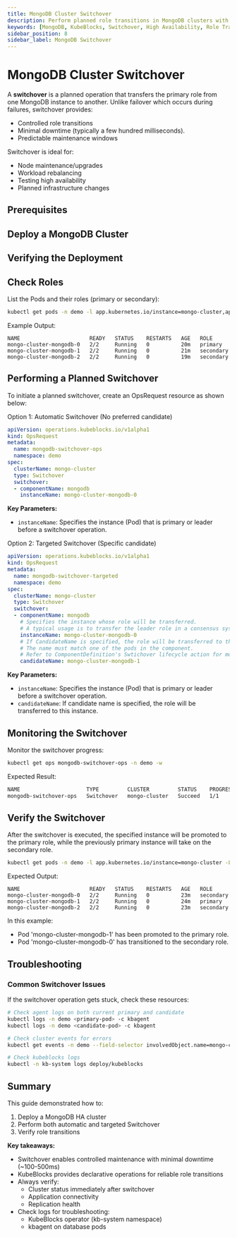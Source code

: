```yaml
---
title: MongoDB Cluster Switchover
description: Perform planned role transitions in MongoDB clusters with KubeBlocks for minimal downtime and controlled maintenance
keywords: [MongoDB, KubeBlocks, Switchover, High Availability, Role Transition, Kubernetes]
sidebar_position: 8
sidebar_label: MongoDB Switchover
---
```



# MongoDB Cluster Switchover

A **switchover** is a planned operation that transfers the primary role from one MongoDB instance to another. Unlike failover which occurs during failures, switchover provides:
- Controlled role transitions
- Minimal downtime (typically a few hundred milliseconds).
- Predictable maintenance windows

Switchover is ideal for:
- Node maintenance/upgrades
- Workload rebalancing
- Testing high availability
- Planned infrastructure changes

## Prerequisites


<Prerequisites />

## Deploy a MongoDB Cluster


<CreateCluster />

## Verifying the Deployment


<VerifyCluster />

## Check Roles
List the Pods and their roles (primary or secondary):

```bash
kubectl get pods -n demo -l app.kubernetes.io/instance=mongo-cluster,apps.kubeblocks.io/component-name=mongodb -L kubeblocks.io/role
```

Example Output:

```text
NAME                      READY   STATUS    RESTARTS   AGE   ROLE
mongo-cluster-mongodb-0   2/2     Running   0          20m   primary
mongo-cluster-mongodb-1   2/2     Running   0          21m   secondary
mongo-cluster-mongodb-2   2/2     Running   0          19m   secondary
```

## Performing a Planned Switchover

To initiate a planned switchover, create an OpsRequest resource as shown below:

<Tabs>
  <TabItem value="Automatic Switchover" label="Automatic Switchover" default>
  Option 1: Automatic Switchover (No preferred candidate)

  ```yaml
  apiVersion: operations.kubeblocks.io/v1alpha1
  kind: OpsRequest
  metadata:
    name: mongodb-switchover-ops
    namespace: demo
  spec:
    clusterName: mongo-cluster
    type: Switchover
    switchover:
    - componentName: mongodb
      instanceName: mongo-cluster-mongodb-0
  ```
 **Key Parameters:**
  - `instanceName`: Specifies the instance (Pod) that is primary or leader before a switchover operation.

  </TabItem>
  <TabItem value="Targeted Switchover" label="Targeted Switchover" >
  Option 2: Targeted Switchover (Specific candidate)

  ```yaml
  apiVersion: operations.kubeblocks.io/v1alpha1
  kind: OpsRequest
  metadata:
    name: mongodb-switchover-targeted
    namespace: demo
  spec:
    clusterName: mongo-cluster
    type: Switchover
    switchover:
    - componentName: mongodb
      # Specifies the instance whose role will be transferred.
      # A typical usage is to transfer the leader role in a consensus system.
      instanceName: mongo-cluster-mongodb-0
      # If CandidateName is specified, the role will be transferred to this instance.
      # The name must match one of the pods in the component.
      # Refer to ComponentDefinition's Swtichover lifecycle action for more details.
      candidateName: mongo-cluster-mongodb-1
  ```

  **Key Parameters:**
  - `instanceName`: Specifies the instance (Pod) that is primary or leader before a switchover operation.
  - `candidateName`: If candidate name is specified, the role will be transferred to this instance.
  </TabItem>
</Tabs>

## Monitoring the Switchover

Monitor the switchover progress:

```bash
kubectl get ops mongodb-switchover-ops -n demo -w
```

Expected Result:
```bash
NAME                     TYPE         CLUSTER         STATUS    PROGRESS   AGE
mongodb-switchover-ops   Switchover   mongo-cluster   Succeed   1/1        33s
```
## Verify the Switchover

After the switchover is executed, the specified instance will be promoted to the primary role, while the previously primary instance will take on the secondary role.

```bash
kubectl get pods -n demo -l app.kubernetes.io/instance=mongo-cluster -L kubeblocks.io/role
```

Expected Output:

```text
NAME                      READY   STATUS    RESTARTS   AGE   ROLE
mongo-cluster-mongodb-0   2/2     Running   0          23m   secondary
mongo-cluster-mongodb-1   2/2     Running   0          24m   primary
mongo-cluster-mongodb-2   2/2     Running   0          23m   secondary
```

In this example:
- Pod 'mongo-cluster-mongodb-1' has been promoted to the primary role.
- Pod 'mongo-cluster-mongodb-0' has transitioned to the secondary role.

## Troubleshooting

### Common Switchover Issues

If the switchover operation gets stuck, check these resources:
```bash
# Check agent logs on both current primary and candidate
kubectl logs -n demo <primary-pod> -c kbagent
kubectl logs -n demo <candidate-pod> -c kbagent

# Check cluster events for errors
kubectl get events -n demo --field-selector involvedObject.name=mongo-cluster

# Check kubeblocks logs
kubectl -n kb-system logs deploy/kubeblocks
```

## Summary

This guide demonstrated how to:
1. Deploy a MongoDB HA cluster
2. Perform both automatic and targeted Switchover
3. Verify role transitions

**Key takeaways:**
- Switchover enables controlled maintenance with minimal downtime (~100-500ms)
- KubeBlocks provides declarative operations for reliable role transitions
- Always verify:
  - Cluster status immediately after switchover
  - Application connectivity
  - Replication health
- Check logs for troubleshooting:
  - KubeBlocks operator (kb-system namespace)
  - kbagent on database pods

